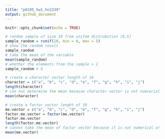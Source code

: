 ```yaml
---
title: "p8105_hw1_hn2339"
output: github_document
---
```


```r
knitr::opts_chunk$set(echo = TRUE)
```

```r
# random sample of size 10 from unifom distrubution [0,5]
sample_random = runif(10, min = 0, max = 5)
# show the random result 
sample_random
# take the mean of the variable 
mean(sample_random)
# whether the elements from the sample > 2 
sample_random > 2 
```

```r
# create a character vector length of 10
character = c("a", "b", "c", "d", "e", "f", "g", "h", "i", "j")
length(character)
# can not determine the mean because character vector is not numcerial or logical
mean(character)
```

```r
# create a factor vector lenght of 10
me.vector = c("a", "b", "c", "d", "e", "f", "g", "h", "i", "j")
factor.me.vector = factor(me.vector)
factor.me.vector
length(factor.me.vector)
# cannot take the mean of factor vector because it is not numerical or logical 
mean(me.vector)
```



